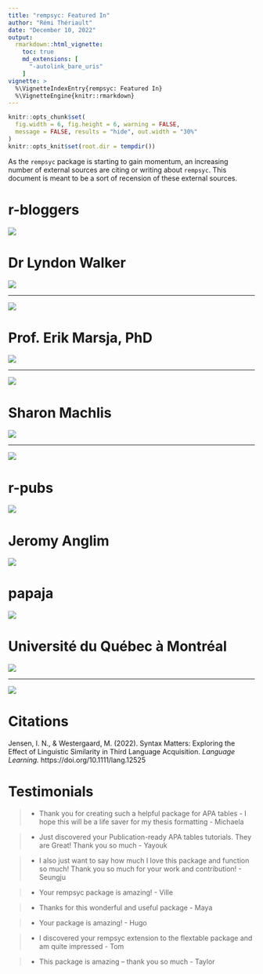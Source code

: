 ```yaml
---
title: "rempsyc: Featured In"
author: "Rémi Thériault"
date: "December 10, 2022"
output:
  rmarkdown::html_vignette:
    toc: true
    md_extensions: [ 
      "-autolink_bare_uris" 
    ]
vignette: >
  %\VignetteIndexEntry{rempsyc: Featured In}
  %\VignetteEngine{knitr::rmarkdown}
---
```


```r
knitr::opts_chunk$set(
  fig.width = 6, fig.height = 6, warning = FALSE,
  message = FALSE, results = "hide", out.width = "30%"
)
knitr::opts_knit$set(root.dir = tempdir())
```

As the `rempsyc` package is starting to gain momentum, an increasing number of external sources are citing or writing about `rempsyc`. This document is meant to be a sort of recension of these external sources.

# r-bloggers

[![](https://rempsyc.remi-theriault.com/images/blog_featured/r-bloggers_title.png)](https://www.r-bloggers.com/2022/10/september-2022-top-40-new-cran-packages/)

# Dr Lyndon Walker

[![](https://rempsyc.remi-theriault.com/images/blog_featured/walker.png)](https://drlyndonwalker.com/apa-tables-and-psychology-oriented-analysis-in-r-with-the-rempsyc-package/)

---

[![](https://rempsyc.remi-theriault.com/images/blog_featured/walker_twitter.png)](https://twitter.com/DrLyndonWalker/status/1595700549927960577)

# Prof. Erik Marsja, PhD

[![](https://rempsyc.remi-theriault.com/images/blog_featured/marsja_twitter.png)](https://twitter.com/MarsjaSe/status/1655460976764805120)

---

[![](https://rempsyc.remi-theriault.com/images/blog_featured/marsja.png)](https://www.marsja.se/report-correlation-in-apa-style-using-r-text-tables/)

# Sharon Machlis

[![](https://rempsyc.remi-theriault.com/images/blog_featured/machlis_title.png)](https://www.infoworld.com/article/3667496/12-ggplot-extensions-for-snazzier-r-graphics.html?page=2)

---

[![](https://rempsyc.remi-theriault.com/images/blog_featured/machlis_twitter.png)](https://twitter.com/sharon000/status/1562039354649976832)

# r-pubs

[![](https://rempsyc.remi-theriault.com/images/blog_featured/r-pubs_title.png)](https://rpubs.com/abova/nptest)

# Jeromy Anglim

[![](https://rempsyc.remi-theriault.com/images/blog_featured/anglim_title.png)](http://jeromyanglim.blogspot.com/2017/03/generating-apa-style-tables-in-r.html)

# papaja

[![](https://rempsyc.remi-theriault.com/images/blog_featured/papaja.png)](https://www.rdocumentation.org/packages/papaja/versions/0.1.1)

# Université du Québec à Montréal

[![](https://rempsyc.remi-theriault.com/images/blog_featured/leduc.png)](https://psychologie.uqam.ca/wp-content/uploads/sites/73/2023/01/Quelques-packages-R-utiles.pdf)

---

[![](https://rempsyc.remi-theriault.com/images/blog_featured/agepsycs.png)](https://agepsycs.files.wordpress.com/2021/11/ressources_agepsy-cs_automne2021.pdf)

# Citations

Jensen, I. N., & Westergaard, M. (2022). Syntax Matters: Exploring the Effect of Linguistic Similarity in Third Language Acquisition. *Language Learning.* https://doi.org/10.1111/lang.12525

# Testimonials

> - Thank you for creating such a helpful package for APA tables - I hope this will be a life saver for my thesis formatting - Michaela

> - Just discovered your Publication-ready APA tables tutorials. They are Great! Thank you so much - Yayouk

> - I also just want to say how much I love this package and function so much! Thank you so much for your work and contribution! - Seungju

> - Your rempsyc package is amazing! - Ville

> - Thanks for this wonderful and useful package - Maya

> - Your package is amazing! - Hugo

> - I discovered your rempsyc extension to the flextable package and am quite impressed - Tom

> - This package is amazing – thank you so much - Taylor
